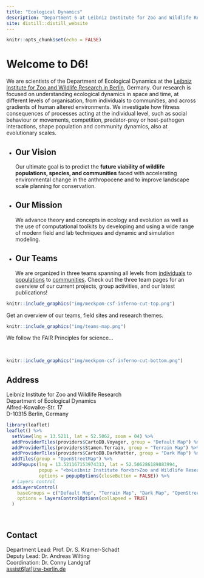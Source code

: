 ```yaml
---
title: "Ecological Dynamics"
description: "Department 6 at Leibniz Institute for Zoo and Wildlife Research (IZW)"
site: distill::distill_website
---
```


```r
knitr::opts_chunk$set(echo = FALSE)
```

# Welcome to D6!

We are scientists of the Department of Ecological Dynamics at the [Leibniz Institute for Zoo and Wildlife Research in Berlin](https://www.izw-berlin.de/en/home.html), Germany. Our research is focused on understanding ecological dynamics in space and time, at different levels of organisation, from individuals to communities, and across gradients of human altered environments. We investigate how fitness consequences of processes acting at the individual level, such as social behaviour or movements, competition, predator-prey or host-pathogen interactions, shape population and community dynamics, also at evolutionary scales.

<ul class="card-wrapper">
  <li class="card">
## Our Vision

<div class="card-content">Our ultimate goal is to predict the **future viability of wildlife populations, species, and communities** faced with accelerating environmental change in the anthropocene and to improve landscape scale planning for conservation.</div>
  </li>
  
  <li class="card">

## Our Mission
<div class="card-content">We advance theory and concepts in ecology and evolution as well as the use of computational toolkits by developing and using a wide range of modern field and lab techniques and dynamic and simulation modeling.</div>
  </li>
  
  <li class="card">
## Our Teams

<div class="card-content">We are organized in three teams spanning all levels from [individuals](https://ecodynizw.github.io/team-individual.html) to [populations](https://ecodynizw.github.io/team-population.html) to [communities](https://ecodynizw.github.io/team-biodiversity.html). Check out the three team pages for an overview of our current projects, group activities, and our latest publications!</div>
  </li>
</ul>

```r
knitr::include_graphics("img/meckpom-csf-inferno-cut-top.png")
```

Get an overview of our teams, field sites and research themes.

```r
knitr::include_graphics("img/teams-map.png")
```

We follow the FAIR Principles for science...   



<br> 

```r
knitr::include_graphics("img/meckpom-csf-inferno-cut-bottom.png")
```

## Address {.appendix}

Leibniz Institute for Zoo and Wildlife Research  
Department of Ecological Dynamics  
Alfred-Kowalke-Str. 17  
D-10315 Berlin, Germany

```r
library(leaflet)
leaflet() %>%
  setView(lng = 13.5211, lat = 52.5062, zoom = 04) %>% 
  addProviderTiles(providers$CartoDB.Voyager, group = "Default Map") %>%
  addProviderTiles(providers$Stamen.Terrain, group = "Terrain Map") %>% 
  addProviderTiles(providers$CartoDB.DarkMatter, group = "Dark Map") %>%
  addTiles(group = "OpenStreetMap") %>% 
  addPopups(lng = 13.521167153974313, lat = 52.506286189883994, 
            popup = "<b>Leibniz Institute for<br>Zoo and Wildlife Research</b>",
            options = popupOptions(closeButton = FALSE)) %>%
  # Layers control
  addLayersControl(
    baseGroups = c("Default Map", "Terrain Map", "Dark Map", "OpenStreetMap"),
    options = layersControlOptions(collapsed = TRUE)
  )
```

<br> 

## Contact {.appendix}

Department Lead: Prof. Dr. S. Kramer-Schadt  
Deputy Lead: Dr. Andreas Wilting  
Coordination: Dr. Conny Landgraf  
<a href="mailto:assist6@izw-berlin.de">assist6[at]izw-berlin.de</a>